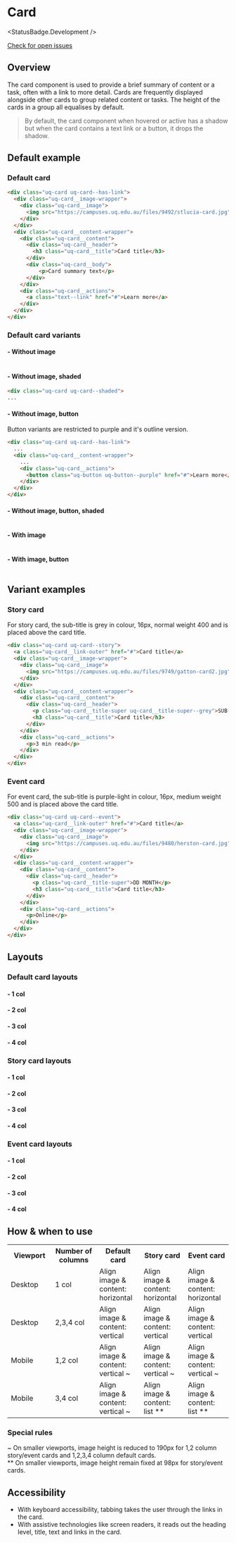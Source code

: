 
# Card

<StatusBadge.Development />

<a href="https://github.com/uq-its-ss/design-system/issues" class="uq-button uq-button--text" target="_blank">Check for open issues</a>

## Overview

The card component is used to provide a brief summary of content or a task, often with a link to more detail. Cards are frequently displayed alongside other cards to group related content or tasks.
The height of the cards in a group all equalises by default. 

> By default, the card component when hovered or active has a shadow but when the card contains a text link or a button, it drops the shadow.

## Default example

### Default card

<Canvas withSource="none">
  <Story id="components-cards--default-card" />
</Canvas>

```html
<div class="uq-card uq-card--has-link">
  <div class="uq-card__image-wrapper">
    <div class="uq-card__image">
      <img src="https://campuses.uq.edu.au/files/9492/stlucia-card.jpg" alt="Card image description">
    </div>
  </div>
  <div class="uq-card__content-wrapper">
    <div class="uq-card__content">
      <div class="uq-card__header">
        <h3 class="uq-card__title">Card title</h3>
      </div>
      <div class="uq-card__body">
          <p>Card summary text</p>
      </div>
    </div>
    <div class="uq-card__actions">
      <a class="text--link" href="#">Learn more</a>
    </div>
  </div>
</div>
```

### Default card variants

#### - Without image

<Canvas withSource="none">
  <Story id="components-cards--default-card-no-image" />
</Canvas>

```html

```

#### - Without image, shaded

<Canvas withSource="none">
  <Story id="components-cards--default-card-no-image-shaded" />
</Canvas>

```html
<div class="uq-card uq-card--shaded">
...
```

#### - Without image, button

Button variants are restricted to purple and it's outline version.

<Canvas withSource="none">
  <Story id="components-cards--default-card-no-image-button" />
</Canvas>

```html
<div class="uq-card uq-card--has-link">
  ...
  <div class="uq-card__content-wrapper">
    ...
    <div class="uq-card__actions">
      <button class="uq-button uq-button--purple" href="#">Learn more</button>
    </div>
  </div>
</div>
```

#### - Without image, button, shaded

<Canvas withSource="none">
  <Story id="components-cards--default-card-no-image-button-shaded" />
</Canvas>

```html

```

#### - With image

<Canvas withSource="none">
  <Story id="components-cards--default-card-image" />
</Canvas>

```html

```

#### - With image, button

<Canvas withSource="none">
  <Story id="components-cards--default-card-image-button" />
</Canvas>

```html

```

## Variant examples

### Story card

For story card, the sub-title is grey in colour, 16px, normal weight 400 and is placed above the card title.

<Canvas withSource="none">
  <Story id="components-cards--story-card" />
</Canvas>

```html
<div class="uq-card uq-card--story">
  <a class="uq-card__link-outer" href="#">Card title</a>
  <div class="uq-card__image-wrapper">
    <div class="uq-card__image">
      <img src="https://campuses.uq.edu.au/files/9749/gatton-card2.jpg" alt="Card image description">
    </div>
  </div>
  <div class="uq-card__content-wrapper">
    <div class="uq-card__content">
      <div class="uq-card__header">
        <p class="uq-card__title-super uq-card__title-super--grey">SUB-TITLE</p>
        <h3 class="uq-card__title">Card title</h3>
      </div>
    </div>
    <div class="uq-card__actions">
      <p>3 min read</p>
    </div>
  </div>
</div>
```

### Event card

For event card, the sub-title is purple-light in colour, 16px, medium weight 500 and is placed above the card title.

<Canvas withSource="none">
  <Story id="components-cards--event-card" />
</Canvas>

```html
<div class="uq-card uq-card--event">
  <a class="uq-card__link-outer" href="#">Card title</a>
  <div class="uq-card__image-wrapper">
    <div class="uq-card__image">
      <img src="https://campuses.uq.edu.au/files/9480/herston-card.jpg" alt="Card image description">
    </div>
  </div>
  <div class="uq-card__content-wrapper">
    <div class="uq-card__content">
      <div class="uq-card__header">
        <p class="uq-card__title-super">DD MONTH</p>
        <h3 class="uq-card__title">Card title</h3>
      </div>
    </div>
    <div class="uq-card__actions">
      <p>Online</p>
    </div>
  </div>
</div>
```

## Layouts

### Default card layouts

#### - 1 col

<Canvas withSource="none">
  <Story id="components-cards--default-card-1-col" />
</Canvas>

#### - 2 col

<Canvas withSource="none">
  <Story id="components-cards--default-card-2-col" />
</Canvas>

#### - 3 col

<Canvas withSource="none">
  <Story id="components-cards--default-card-3-col" />
</Canvas>

#### - 4 col

<Canvas withSource="none">
  <Story id="components-cards--default-card-4-col" />
</Canvas>

### Story card layouts

#### - 1 col

<Canvas withSource="none">
  <Story id="components-cards--story-card-1-col" />
</Canvas>

#### - 2 col

<Canvas withSource="none">
  <Story id="components-cards--story-card-2-col" />
</Canvas>

#### - 3 col

<Canvas withSource="none">
  <Story id="components-cards--story-card-3-col" />
</Canvas>

#### - 4 col

<Canvas withSource="none">
  <Story id="components-cards--story-card-4-col" />
</Canvas>

### Event card layouts

#### - 1 col

<Canvas withSource="none">
  <Story id="components-cards--event-card-1-col" />
</Canvas>

#### - 2 col

<Canvas withSource="none">
  <Story id="components-cards--event-card-2-col" />
</Canvas>

#### - 3 col

<Canvas withSource="none">
  <Story id="components-cards--event-card-3-col" />
</Canvas>

#### - 4 col

<Canvas withSource="none">
  <Story id="components-cards--event-card-4-col" />
</Canvas>

## How & when to use

<table className="uqds-table  uqds-table--card uqds-table--colour">
  <tbody className="uqds-table__body">
    <tr className="uqds-table__mobile-heading">
      <th className="uqds-table__heading" width="20%">Viewport</th>
      <th className="uqds-table__heading" width="20%">Number of columns</th>
      <th className="uqds-table__heading" width="20%">Default card</th>
      <th className="uqds-table__heading" width="20%">Story card</th>
      <th className="uqds-table__heading" width="20%">Event card</th>
    </tr>
    <tr className="uqds-table__row">
      <td className="uqds-table__item" data-title="Viewport">Desktop</td>
      <td className="uqds-table__item" data-title="Number of columns">1 col</td>
      <td className="uqds-table__item" data-title="Default card">Align image & content: <br /> horizontal</td>
      <td className="uqds-table__item" data-title="Story card">Align image & content: <br /> horizontal</td>
      <td className="uqds-table__item" data-title="Event card">Align image & content: <br /> horizontal</td>
    </tr>
    <tr className="uqds-table__row">
      <td className="uqds-table__item" data-title="Viewport">Desktop</td>
      <td className="uqds-table__item" data-title="Number of columns">2,3,4 col</td>
      <td className="uqds-table__item" data-title="Default card">Align image & content: <br /> vertical</td>
      <td className="uqds-table__item" data-title="Story card">Align image & content: <br /> vertical</td>
      <td className="uqds-table__item" data-title="Event card">Align image & content: <br /> vertical</td>
    </tr>
    <tr className="uqds-table__row">
      <td className="uqds-table__item" data-title="Viewport">Mobile</td>
      <td className="uqds-table__item" data-title="Number of columns">1,2 col</td>
      <td className="uqds-table__item" data-title="Default card">Align image & content: <br /> vertical ~</td>
      <td className="uqds-table__item" data-title="Story card">Align image & content: <br /> vertical ~</td>
      <td className="uqds-table__item" data-title="Event card">Align image & content: <br /> vertical ~</td>
    </tr>
    <tr className="uqds-table__row">
      <td className="uqds-table__item" data-title="Viewport">Mobile</td>
      <td className="uqds-table__item" data-title="Number of columns">3,4 col</td>
      <td className="uqds-table__item" data-title="Default card">Align image & content: <br /> vertical ~</td>
      <td className="uqds-table__item" data-title="Story card">Align image & content: <br /> list **</td>
      <td className="uqds-table__item" data-title="Event card">Align image & content: <br /> list **</td>
    </tr>
  </tbody>
</table>

### Special rules

~ On smaller viewports, image height is reduced to 190px for 1,2 column story/event cards and 1,2,3,4 column default cards. <br />
** On smaller viewports, image height remain fixed at 98px for story/event cards.

## Accessibility

- With keyboard accessibility, tabbing takes the user through the links in the card.
- With assistive technologies like screen readers, it reads out the heading level, title, text and links in the card.

